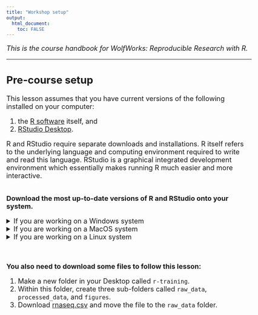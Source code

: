 ```yaml
---
title: "Workshop setup"
output: 
  html_document:
    toc: FALSE
---
```


<style type="text/css">

body, td {
   font-size: 18px;
}
code.r{
  font-size: 14px;
}
pre {
  font-size: 14px
}
</style>

*This is the course handbook for WolfWorks: Reproducible Research with R.*

***

## Pre-course setup 

This lesson assumes that you have current versions of the following installed on 
your computer:

1. the [R software](https://cran.r-project.org/mirrors.html) itself, and
2. [RStudio Desktop](https://www.rstudio.com/products/rstudio/download/#download).

R and RStudio require separate downloads and installations. R itself refers to 
the underlying language and computing environment required to write and read 
this language. RStudio is a graphical integrated development environment which
essentially makes running R much easier and more interactive.  
  
\
**Download the most up-to-date versions of R and RStudio onto your system.**  

<details>  
<summary>If you are working on a Windows system</summary> 
<br>

**If you already have a version of R and RStudio installed on your Windows system:**  
*R itself*  

- To check which version of R you are running, start RStudio and look at the 
information printed in the console. The first line should state "R version x.x.x
(date of install)". Alternatively, type `sessionInfo()` to display the version 
of R that RStudio is currently running.
- To confirm whether this version of R is the most current version, visit the
[CRAN website](https://cran.r-project.org/bin/windows/base/). If a more recent
version of R is available, install it. 
- Although not necessary, if you wish to remove old versions of R from your 
system, see [here](https://cran.r-project.org/bin/windows/base/rw-FAQ.html#How-do-I-UNinstall-R_003f) 
for additional information.  

*RStudio*

- Open RStudio and click on "Help" > "Check for updates".  
- If a new version of RStudio is available, quit RStudio and download the latest
version [see below].  

  
**If you do not yet have R and RStudio installed on your Windows system:**  
*R itself*  

- Download R from the [CRAN website](https://cran.r-project.org/bin/windows/base/).

*RStudio*

- Go to the [RStudio download page](https://posit.co/download/rstudio-desktop/#download)
and under *All Installers* select **RStudio xxxx.yy.zz-uuu.EXE - Windows 10/11**
(where x, y, z and u represent version numbers). Double click the file to 
install it.
- Once installed, open RStudio to ensure that it works and you don't have any 
error messages. Check that the R version is as expected (the most up to date 
according to the [CRAN website](https://cran.r-project.org/bin/windows/base/)).

</details>  


<details>  
<summary>If you are working on a MacOS system</summary> 
<br>

**If you already have a version of R and RStudio installed on your MacOS system:**  
*R itself*

- To check which version of R you are running, start RStudio and look at the 
information printed in the console. The first line should state "R version x.x.x
(date of install)". Alternatively, type `sessionInfo()` to display the version 
of R that RStudio is currently running.
- To confirm whether this version of R is the most current version, visit the
[CRAN website](https://cran.r-project.org/bin/windows/base/). If a more recent
version of R is available, install it. 
- Although not necessary, if you wish to remove old versions of R from your 
system, see [here](https://cran.r-project.org/bin/windows/base/rw-FAQ.html#How-do-I-UNinstall-R_003f) 
for additional information.

*RStudio*

- Open RStudio and click on "Help" > "Check for updates".
- If a new version of RStudio is available, quit RStudio and download the latest
version [see below].


**If you do not yet have R and RStudio installed on your MacOS system:**  
*R itself*

- Download R from the [CRAN website](https://cran.r-project.org/bin/macosx/) by 
clicking on the `.pkg` file for the latest release. Make sure you select the
correct file depending on whether your mac is an M1/M2 Mac or an older Intel Mac. 
You can check this on your mac by going to "About this mac" and checking the type
of processer you have.
- Double click on the downloaded file to install R.

*RStudio*

- Go to the [RStudio download page](https://posit.co/download/rstudio-desktop/#download)
and under *All Installers* select **RStudio xxxx.yy.zz-uuu.DMG - macOS 10.15+**
(where x, y, z and u represent version numbers). Double click the file to 
install it.
- Once installed, open RStudio to ensure that it works and you don't have any 
error messages. Check that the R version is as expected (the most up to date 
according to the [CRAN website](https://cran.r-project.org/bin/macosx/)).

</details>  

<details>  
<summary>If you are working on a Linux system</summary> 
<br>

**Installing R and RStudio on a Linux system**  
*R itself*  

- Follow the instructions for your distribution from [CRAN](https://cloud.r-project.org/bin/linux/).
For most distributions, you could use your package manager (e.g., for Debian/Ubuntu
run `sudo apt-get install r-base`, and for Fedora run `sudo yum install R`), but
this is not recommended as the versions installed by this approach are typically
out of date.  
  
*R Studio*  

- Go to the [RStudio download page](https://posit.co/download/rstudio-desktop/#download)
and under *All Installers* select the version that matches your distribution, 
and install it with your preferred method (e.g., for Debian/Ubuntu 
`sudo dpkg -i rstudio-xxxx.yy.zz-uuu-amd64.deb` at the terminal).
- Once installed, open RStudio to ensure that it works and you don't have any 
error messages. Check that the R version is as expected (the most up to date 
according to the [CRAN website](https://cran.r-project.org/bin/macosx/)).  

</details>
<br>

**You also need to download some files to follow this lesson:**

1. Make a new folder in your Desktop called `r-training`.
2. Within this folder, create three sub-folders called `raw_data`, `processed_data`,
and `figures`.
3. Download [rnaseq.csv](https://github.com/carpentries-incubator/bioc-intro/raw/main/episodes/data/rnaseq.csv) and move the file to the `raw_data` folder.
